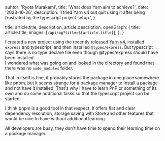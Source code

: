 
  auhtor: 'Ryota Murakami',
  title: 'What does Yarn aim to achieve?',
  date: '2023-10-26',
  description:
    'I tried Yarn v4 but quit using it after being frustrated by the typescript project setup.',
}

  title: article.title,
  description: article.description,
  openGraph: {
    title: article.title,
    images: [`/api/og?title=${article.title}`],
  },
}


I created a new project using the recently released [Yarn v4](https://yarnpkg.com/blog/release/4.0), installed `express` and typescript, and then installed `@types/express`.
But typescript says there is no type declare file even though @types/express should have been installed.  
I wondered what was going on and looked in the directory and found that there was no `node_modules` folder.

That in itself is fine, it probably stores the package in one place somewhere like pnpm, but it seems strange for a package manager to install a package and not have it installed.
That's why I have to learn PnP or something of its own and do some additional tasks so that the typescript project can be started.

I think pnpm is a good tool in that respect.
It offers flat and clear dependency resolution, storage saving with Store and other features that would be nice to have without additional learning.

All developers are busy, they don't have time to spend their learning time on a package manager.
